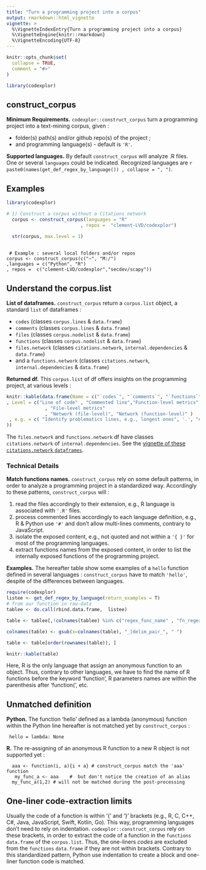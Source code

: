 ```yaml
---
title: "Turn a programming project into a corpus"
output: rmarkdown::html_vignette
vignette: >
  %\VignetteIndexEntry{Turn a programming project into a corpus}
  %\VignetteEngine{knitr::rmarkdown}
  %\VignetteEncoding{UTF-8}
---
```


```r
knitr::opts_chunk$set(
  collapse = TRUE,
  comment = "#>"
)

library(codexplor)

```

## construct_corpus

**Minimum Requirements.** `codexplor::construct_corpus` turn a programming project into a text-mining corpus, given :

- folder(s) path(s) and/or github repo(s) of the project ;
- and programming language(s) - default is `'R'`.

**Supported languages.** By default `construct_corpus` will analyze .R files. One or several `languages` could be indicated. Recognized languages are `r paste0(names(get_def_regex_by_language()) , collapse = ", ")`. 

## Examples


```r

library(codexplor)

# 1) Construct a corpus without a Citations network
  corpus <- construct_corpus(languages = "R"
                           , repos =  "clement-LVD/codexplor")
  
  str(corpus, max.level = 1) 
  
```

     # Example : several local folders and/or repos
    corpus <- construct_corpus(c("~", "M:/") 
    ,languages = c("Python", "R")
    , repos =  c("clement-LVD/codexplor","secdev/scapy"))
   
## Understand the corpus.list
**List of dataframes.** `construct_corpus` return a `corpus.list` object, a standard `list` of dataframes : 

- `codes` (classes `corpus.lines` & `data.frame`)
- `comments` (classes `corpus.lines` & `data.frame`)
- `files` (classes `corpus.nodelist` & `data.frame`)
- `functions` (classes `corpus.nodelist` & `data.frame`)
- `files.network` (classes `citations.network`, `internal.dependencies` & `data.frame`)
- and a `functions.network` (classes `citations.network`, `internal.dependencies` & `data.frame`)


**Returned df.** This `corpus.list` of df offers insights on the programming project, at various levels :


<!-- - The `files` `data.frame` contains the files path and/or url, and overall text-mining metrics about each files of the corpus (e.g., number of characters, words count; number of functions within the file). -->

<!-- - The `functions` `data.frame` contains the functions names and text-mining metrics about these functions. -->

<!-- - The 2 `corpus.lines` `data.frame` are related to `comments` or `codes` lines (file path and content of each lines, line number, and text-mining metrics related to each lines).  -->

<!-- - The 2 `citations.network` of `internal.dependencies` are a `files.network` and a `functions.network` within the corpus.  -->


```r

knitr::kable(data.frame(Name = c("`codes`", "`comments`", "`functions`", "`files`", "`files.network`" , "`functions.network`")
, Level = c("Line of code" , "Commented line","Function-level metrics"
              , "File-level metrics"
              , "Network (file-level)", "Network (function-level)" )
 , e.g. = c( "Identify problematics lines, e.g., longest ones", '.', "e.g., see the number of parameters, number of internal dependencies, length of the code, etc. for each function", "e.g., quantify number of functions within files and critical internal dependencies", "Documents network / add metrics to the `files` df", "Functions network / add metrics to the `functions` df" )
))

```


The `files.network` and `functions.network` df have classes `citations.network` of `internal.dependencies`. See the [vignette of these `citations.network` `dataframes`](https://clement-lvd.github.io/codexplor/articles/vignette_citations.network_df_of_internal.dependencies.html).

### Technical Details
**Match functions names.** `construct_corpus` rely on some default patterns, in order to analyze a programming project in a standardized way. 
Accordingly to these patterns, `construct_corpus` will :

1. read the files accordingly to their extension, e.g., R language is associated with `'.R'` files. 
2. process commented lines accordingly to each language definition, e.g., R & Python use `'#'` and don't allow multi-lines comments, contrary to JavaScript.
3. isolate the exposed content, e.g., not quoted and not within a `'{ }'` for most of the programming languages.
4. extract functions names from the exposed content, in order to list the internally exposed functions of the programming project.

**Examples.** The hereafter table show some examples of a `hello` function defined in several languages : `construct_corpus` have to match `'hello'`, despite of the differences between languages.

```r
require(codexplor)
listee <- get_def_regex_by_language(return_examples = T)
# from our function in raw-data
tablee <- do.call(rbind.data.frame,  listee) 

table <- tablee[,!colnames(tablee) %in% c("regex_func_name" , "fn_regex", "local_file_ext", "nested_codes")]

colnames(table) <- gsub(x=colnames(table), "_|delim_pair_", " ")

table <- table[order(rownames(table)), ]  

knitr::kable(table)

```

Here, R is the only language that assign an anonymous function to an object. Thus, contrary to other languages, we have to find the name of R functions before the keyword 'function', R parameters names are within the parenthesis after 'function(', etc. 

## Unmatched definition
**Python.** The function 'hello' defined as a lambda (anonymous) function within the Python line hereafter is not matched yet by `construct_corpus` :

     hello = lambda: None

**R.** The re-assigning of an anonymous R function to a new R object is not supported yet :
      
      aaa <- function(i, a){i + a} # construct_corpus match the 'aaa' function
       my_func_a <- aaa    #  but don't notice the creation of an alias
      my_func_a(1,2) # will not be matched during the post-processing 

<!-- **JS.** Another caveat unsupported - yet - is the 'hello' javascript function defined hereafter : -->

<!--      const hello = (a, b) => a + b; -->

## One-liner code-extraction limits
Usually the code of a function is within '{' and '}' brackets (e.g., R, C, C++, C#, Java, JavaScript, Swift, Kotlin, Go). This way, programming languages don't need to rely on indentation. `codexplor::construct_corpus` rely on these brackets, in order to extract the code of a function in the `functions` `data.frame` of the `corpus.list`. Thus, the one-liners *codes* are excluded from the `functions` `data.frame` if they are not within brackets. Contrary to this standardized pattern, Python use indentation to create a block and one-liner function code is matched.

